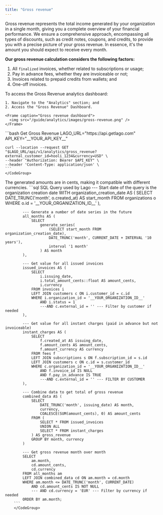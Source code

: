 ```yaml
---
title: "Gross revenue"
---
```


Gross revenue represents the total income generated by your organization in a single month, giving you a complete overview of your financial performance.
We ensure a comprehensive approach, encompassing all types of discounts, such as credit notes, coupons, and credits, to provide you with a precise picture of your gross revenue.
In essence, it's the amount you should expect to receive every month.

**Our gross revenue calculation considers the following factors:**

1. All `finalized` invoices, whether related to subscriptions or usage;
2. Pay in advance fees, whether they are invoiceable or not;
3. Invoices related to prepaid credits from wallets; and
4. One-off invoices.

<Tabs>
  <Tab title="Dashboard"> 
    To access the Gross Revenue analytics dashboard:

    1. Navigate to the "Analytics" section; and
    2. Access the "Gross Revenue" Dashboard.

    <Frame caption="Gross revenue dashboard">
      <img src="/guide/analytics/images/gross-revenue.png" />
    </Frame>

   </Tab>
     <Tab title="API">
    <CodeGroup>
    ```bash Get Gross Revenue 
    LAGO_URL="https://api.getlago.com"
    API_KEY="__YOUR_API_KEY__"

    curl --location --request GET "$LAGO_URL/api/v1/analytics/gross_revenue?external_customer_id=hooli_1234&currency=USD" \
    --header "Authorization: Bearer $API_KEY" \
    --header 'Content-Type: application/json' \
    ```
    </CodeGroup>
  </Tab>
    <Tab title="SQL Query">
        <Info>
        The generated amounts are in cents, making it compatible with different currencies.
        </Info>
        <CodeGroup>
        ```sql SQL Query used by Lago
            --- Start date of the query is the organization creation date
            WITH organization_creation_date AS (
                SELECT
                    DATE_TRUNC('month', o.created_at) AS start_month
                FROM organizations o
                WHERE o.id = '__YOUR_ORGANIZATION_ID__'
            ),

            --- Generate a number of date series in the future
            all_months AS (
                SELECT
                    generate_series(
                        (SELECT start_month FROM organization_creation_date),
                        DATE_TRUNC('month', CURRENT_DATE + INTERVAL '10 years'),
                        interval '1 month'
                    ) AS month
            ),

            --- Get value for all issued invoices
            issued_invoices AS (
                SELECT
                    i.issuing_date,
                    i.total_amount_cents::float AS amount_cents,
                    i.currency
                FROM invoices i
                LEFT JOIN customers c ON i.customer_id = c.id
                WHERE i.organization_id = '__YOUR_ORGANIZATION_ID__'
                    AND i.status = 1
                    ---AND c.external_id = '' --- Filter by customer if needed
            ),

            --- Get value for all instant charges (paid in advance but not invoiceable)
            instant_charges AS (
                SELECT
                    f.created_at AS issuing_date,
                    f.amount_cents AS amount_cents,
                    f.amount_currency AS currency
                FROM fees f
                LEFT JOIN subscriptions s ON f.subscription_id = s.id
                LEFT JOIN customers c ON c.id = s.customer_id
                WHERE c.organization_id = '__YOUR_ORGANIZATION_ID__'
                    AND f.invoice_id IS NULL
                    AND f.pay_in_advance IS TRUE
                    ---AND c.external_id = '' --- FILTER BY CUSTOMER
            ),

            --- Combine data to get total of gross revenue
            combined_data AS (
                SELECT
                    DATE_TRUNC('month', issuing_date) AS month,
                    currency,
                    COALESCE(SUM(amount_cents), 0) AS amount_cents
                FROM (
                    SELECT * FROM issued_invoices
                    UNION ALL
                    SELECT * FROM instant_charges
                ) AS gross_revenue
                GROUP BY month, currency
            )

            --- Get gross revenue month over month
            SELECT
                am.month,
                cd.amount_cents,
                cd.currency
            FROM all_months am
            LEFT JOIN combined_data cd ON am.month = cd.month
            WHERE am.month <= DATE_TRUNC('month', CURRENT_DATE)
                AND cd.amount_cents IS NOT NULL
                --- AND cd.currency = 'EUR' --- Filter by currency if needed
            ORDER BY am.month;
        ```
        </CodeGroup>

  </Tab>
</Tabs>
